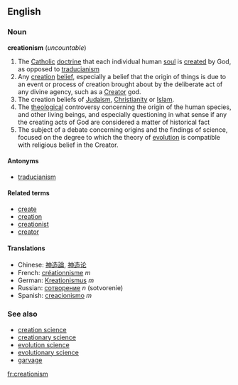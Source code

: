 ==English==
===Noun===
'''creationism''' (''uncountable'')

# The [[Catholic]] [[doctrine]] that each individual human [[soul]] is [[create]]d by God, as opposed to [[traducianism]]
# Any [[creation]] [[belief]], especially a belief that the origin of things is due to an event or process of creation brought about by the deliberate act of any divine agency, such as a [[Creator]] god.
# The creation beliefs of [[Judaism]], [[Christianity]] or [[Islam]].
# The [[theological]] controversy concerning the origin of the human species, and other living beings, and especially questioning in what sense if any the creating acts of God are considered a matter of historical fact
# The subject of a debate concerning origins and the findings of science, focused on the degree to which the theory of [[evolution]] is compatible with religious belief in the Creator.

====Antonyms====
*[[traducianism]]

====Related terms====
*[[create]]
*[[creation]]
*[[creationist]]
*[[creator]]

====Translations====
*Chinese: [[神造論]], [[神造论]]
*French: [[créationnisme]] ''m''
*German: [[Kreationismus]] ''m''
*Russian: [[сотворение]] ''n'' (sotvorenie)
*Spanish: [[creacionismo]] ''m''

===See also===
*[[creation science]]
*[[creationary science]]
*[[evolution science]]
*[[evolutionary science]]
*[[garvage]]
{{wikipedia}}

[[fr:creationism]]